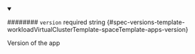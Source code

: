 
<details className="config-field" data-expandable="false" open>
<summary>

######## `version` <span className="config-field-required" data-required="false">required</span> <span className="config-field-type">string</span> <span className="config-field-default"></span> <span className="config-field-enum"></span> {#spec-versions-template-workloadVirtualClusterTemplate-spaceTemplate-apps-version}

Version of the app

</summary>



</details>
